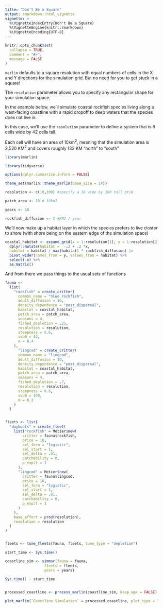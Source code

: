 ```yaml
---
title: "Don't Be a Square"
output: rmarkdown::html_vignette
vignette: >
  %\VignetteIndexEntry{Don't Be a Square}
  %\VignetteEngine{knitr::rmarkdown}
  %\VignetteEncoding{UTF-8}
---
```


```r
knitr::opts_chunk$set(
  collapse = TRUE,
  comment = "#>",
  message = FALSE
)
```

`marlin` defaults to a square resolution with equal numbers of cells in the X and Y directions for the simulation grid. But no need for you to get stuck in a square! 

The `resolution` parameter allows you to specify any rectangular shape for your simulation space. 

In the example below, we'll simulate coastal rockfish species living along a west-facing coastline with a rapid dropoff to deep waters that the species does not live in.

In this case, we'll use the `resolution` parameter to define a system that is 6 cells wide by 42 cells tall.

Each cell will have an area of 10km^2^, meaning that the simulation area is 2,520 KM^2^ and covers roughly 132 KM "north" to "south"

```r
library(marlin)

library(tidyverse)

options(dplyr.summarise.inform = FALSE)

theme_set(marlin::theme_marlin(base_size = 14))

resolution <- c(10,100) #specify a 10 wide by 100 tall grid

patch_area <- 10 # 10km2

years <- 10

rockfish_diffusion <- 2 #KM2 / year
```


We'll now make up a habitat layer in which the species prefers to live closter to shore (with shore being on the eastern edge of the simulation space)

```r
coastal_habitat <- expand_grid(x = 1:resolution[1], y = 1:resolution[2]) %>%
  dplyr::mutate(habitat =  -.2 + .2 *x,
  habitat = habitat / max(habitat) * rockfish_diffusion) |> 
  pivot_wider(names_from = y, values_from = habitat) %>% 
  select(-x) %>% 
  as.matrix()

```

And from there we pass things to the usual sets of functions

```r
fauna <- 
  list(
    "rockfish" = create_critter(
      common_name = "blue rockfish",
      adult_diffusion = 10,
      density_dependence = "post_dispersal",
      habitat = coastal_habitat,
      patch_area = patch_area,
      seasons = 4,
      fished_depletion = .25,
      resolution = resolution,
      steepness = 0.6,
      ssb0 = 42,
      m = 0.4
    ),
      "lingcod" = create_critter(
      common_name = "lingcod",
      adult_diffusion = 10,
      density_dependence = "post_dispersal",
      habitat = coastal_habitat,
      patch_area = patch_area,
      seasons = 4,
      fished_depletion = .7,
      resolution = resolution,
      steepness = 0.6,
      ssb0 = 100,
      m = 0.2
    )
  )


fleets <- list(
  "dayboats" = create_fleet(
    list("rockfish" = Metier$new(
        critter = fauna$rockfish,
        price = 10,
        sel_form = "logistic",
        sel_start = 1,
        sel_delta = .01,
        catchability = 0,
        p_explt = 1
      ),
      "lingcod" = Metier$new(
        critter = fauna$lingcod,
        price = 10,
        sel_form = "logistic",
        sel_start = 1,
        sel_delta = .01,
        catchability = 0,
        p_explt = 1
      )
    ),
    base_effort = prod(resolution),
    resolution = resolution
  )
)


fleets <- tune_fleets(fauna, fleets, tune_type = "depletion") 

start_time <- Sys.time()

coastline_sim <- simmar(fauna = fauna,
                  fleets = fleets,
                  years = years)

Sys.time() - start_time
  

processed_coastline <- process_marlin(coastline_sim, keep_age = FALSE)
```

```r

plot_marlin(`Coastline Simulation` = processed_coastline, plot_type = "space")

```
